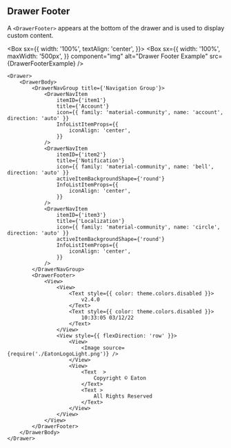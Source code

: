 
## Drawer Footer

A `<DrawerFooter>` appears at the bottom of the drawer and is used to display custom content.

<Box
  sx={{
    width: '100%',
    textAlign: 'center',
  }}>
  <Box
    sx={{
      width: '100%',
      maxWidth: '500px',
    }}
    component="img"
    alt="Drawer Footer Example"
    src={DrawerFooterExample}
  />
</Box>

```
<Drawer>
    <DrawerBody>
        <DrawerNavGroup title={'Navigation Group'}>
            <DrawerNavItem
                itemID={'item1'}
                title={'Account'}
                icon={{ family: 'material-community', name: 'account', direction: 'auto' }}
                InfoListItemProps={{
                    iconAlign: 'center',
                }}
            />
            <DrawerNavItem
                itemID={'item2'}
                title={'Notification'}
                icon={{ family: 'material-community', name: 'bell', direction: 'auto' }}
                activeItemBackgroundShape={'round'}
                InfoListItemProps={{
                    iconAlign: 'center',
                }}
            />
            <DrawerNavItem
                itemID={'item3'}
                title={'Localization'}
                icon={{ family: 'material-community', name: 'circle', direction: 'auto' }}
                activeItemBackgroundShape={'round'}
                InfoListItemProps={{
                    iconAlign: 'center',
                }}
            />
        </DrawerNavGroup>
        <DrawerFooter>
            <View>
                <View>
                    <Text style={{ color: theme.colors.disabled }}>
                        v2.4.0
                    </Text>
                    <Text style={{ color: theme.colors.disabled }}>
                        10:33:05 03/12/22
                    </Text>
                </View>
                <View style={{ flexDirection: 'row' }}>
                    <View>
                        <Image source={require('./EatonLogoLight.png')} />
                    </View>
                    <View>
                        <Text  >
                            Copyright © Eaton
                        </Text>
                        <Text >
                            All Rights Reserved
                        </Text>
                    </View>
                </View>
            </View>
        </DrawerFooter>
    </DrawerBody>
</Drawer>
```
